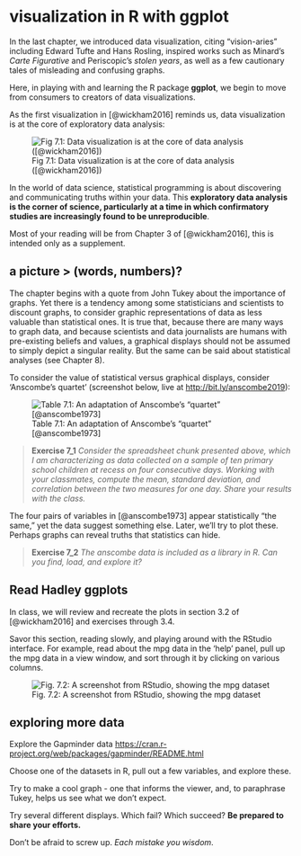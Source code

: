 # visualization in R with ggplot

In the last chapter, we introduced data visualization, citing "vision-aries" including Edward Tufte and Hans Rosling, inspired works such as Minard's *Carte Figurative* and Periscopic's *stolen years*, as well as a few cautionary tales of misleading and confusing graphs.

Here, in playing with and learning the R package **ggplot**, we begin to move from consumers to creators of data visualizations.

As the first visualization in [@wickham2016] reminds us, data visualization is at the core of exploratory data analysis:

![Fig 7.1: Data visualization is at the core of data analysis ([@wickham2016])](images/dataviscycle.PNG)

In the world of data science, statistical programming is about discovering and communicating truths within your data. This **exploratory data analysis is the corner of science, particularly at a time in which confirmatory studies are increasingly found to be unreproducible**.

Most of your reading will be from Chapter 3 of [@wickham2016], this is intended only as a supplement.

## a picture \> (words, numbers)?

The chapter begins with a quote from John Tukey about the importance of graphs. Yet there is a tendency among some statisticians and scientists to discount graphs, to consider graphic representations of data as less valuable than statistical ones. It is true that, because there are many ways to graph data, and because scientists and data journalists are humans with pre-existing beliefs and values, a graphical displays should not be assumed to simply depict a singular reality. But the same can be said about statistical analyses (see Chapter 8).

To consider the value of statistical versus graphical displays, consider 'Anscombe's quartet' (screenshot below, live at <http://bit.ly/anscombe2019>):

![Table 7.1: An adaptation of Anscombe's "quartet" [@anscombe1973]](images/spreadsheet61.PNG)

> **Exercise 7_1** *Consider the spreadsheet chunk presented above, which I am characterizing as data collected on a sample of ten primary school children at recess on four consecutive days. Working with your classmates, compute the mean, standard deviation, and correlation between the two measures for one day. Share your results with the class.*

The four pairs of variables in [@anscombe1973] appear statistically "the same," yet the data suggest something else. Later, we'll try to plot these. Perhaps graphs can reveal truths that statistics can hide.

> **Exercise 7_2** *The anscombe data is included as a library in R. Can you find, load, and explore it?*

## Read Hadley ggplots

In class, we will review and recreate the plots in section 3.2 of [@wickham2016] and exercises through 3.4.

Savor this section, reading slowly, and playing around with the RStudio interface. For example, read about the mpg data in the 'help' panel, pull up the mpg data in a view window, and sort through it by clicking on various columns.

![Fig. 7.2: A screenshot from RStudio, showing the mpg dataset](images/rstudio62.PNG)

## exploring more data

Explore the Gapminder data <https://cran.r-project.org/web/packages/gapminder/README.html>

Choose one of the datasets in R, pull out a few variables, and explore these.

Try to make a cool graph - one that informs the viewer, and, to paraphrase Tukey, helps us see what we don't expect.

Try several different displays. Which fail? Which succeed? **Be prepared to share your efforts.**

Don't be afraid to screw up. *Each mistake you wisdom*.
